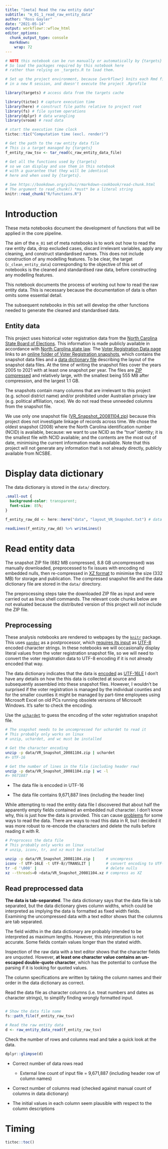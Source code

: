 ```yaml
---
title: "[meta] Read the raw entity data"
subtitle: "m_01_1_read_raw_entity_data"
author: "Ross Gayler"
date: "2021-05-14"
output: workflowr::wflow_html
editor_options:
  chunk_output_type: console
  markdown: 
    wrap: 72
---
```


```r
# NOTE this notebook can be run manually or automatically by {targets}
# So load the packages required by this notebook here
# rather than relying on _targets.R to load them.

# Set up the project environment, because {workflowr} knits each Rmd file 
# in a new R session, and doesn't execute the project .Rprofile

library(targets) # access data from the targets cache

library(tictoc) # capture execution time
library(here) # construct file paths relative to project root
library(fs) # file system operations
library(dplyr) # data wrangling
library(vroom) # read data

# start the execution time clock
tictoc::tic("Computation time (excl. render)")

# Get the path to the raw entity data file
# This is a target managed by {targets}
f_entity_raw_tsv <- tar_read(c_raw_entity_data_file)
```

```r
# Get all the functions used by {targets} 
# so we can display and use them in this notebook
# with a guarantee that they will be identical
# here and when used by {targets}.

# See https://bookdown.org/yihui/rmarkdown-cookbook/read-chunk.html
# The argument to read_chunk() *must* be a literal string
knitr::read_chunk("R/functions.R")
```

# Introduction

These meta notebooks document the development of functions that will be
applied in the core pipeline.

The aim of the `m_01` set of meta notebooks is to work out how to read
the raw entity data, drop excluded cases, discard irrelevant variables,
apply any cleaning, and construct standardised names. This does not
include construction of any modelling features. To be clear, the target
(`c_clean_entity_data`) corresponding to the objective of this set of
notebooks is the cleaned and standardised raw data, before constructing
any modelling features.

This notebook documents the process of working out how to read the raw
entity data. This is necessary because the documentation of data is
often omits some essential detail.

The subsequent notebooks in this set will develop the other functions
needed to generate the cleaned and standardised data.

## Entity data

This project uses historical voter registration data from the [North
Carolina State Board of Elections](https://www.ncsbe.gov/). This
information is made publicly available in accordance with [North
Carolina state
law](https://s3.amazonaws.com/dl.ncsbe.gov/ReadMe_PUBLIC_DATA.txt). The
[Voter Registration Data
page](https://www.ncsbe.gov/results-data/voter-registration-data) links
to an [online folder of Voter Registration
snapshots](https://dl.ncsbe.gov/index.html?prefix=data/Snapshots/),
which contains the snapshot data files and a [data dictionary
file](https://s3.amazonaws.com/dl.ncsbe.gov/data/Snapshots/layout_VR_Snapshot.txt)
describing the layout of the snapshot data files. At the time of writing
the snapshot files cover the years 2005 to 2021 with at least one
snapshot per year. The files are [ZIP
compressed](https://en.wikipedia.org/wiki/ZIP_(file_format)) and
relatively large, with the smallest being 555 MB after compression, and
the largest 1.1 GB.

The snapshots contain many columns that are irrelevant to this project
(e.g. school district name) and/or prohibited under Australian privacy
law (e.g. political affiliation, race). We do not read these unneeded
columns from the snapshot file.

We use only one snapshot file
([VR_Snapshot_20081104.zip](https://s3.amazonaws.com/dl.ncsbe.gov/data/Snapshots/VR_Snapshot_20081104.zip))
because this project does not investigate linkage of records across
time. We chose the oldest snapshot (2008) where the North Carolina
identification number (NCID) is available, because: we want to use NCID
as the "true" identity; it is the smallest file with NCID available; and
the contents are the most out of date, minimising the current
information made available. Note that this project will not generate any
information that is not already directly, publicly available from NCSBE.

# Display data dictionary

The data dictionary is stored in the `data/` directory.

```css
.small-out {
  background-color: transparent;
  font-size: 85%;
}
```

```r
f_entity_raw_dd <- here::here("data", "layout_VR_Snapshot.txt") # data dictionary file

readLines(f_entity_raw_dd) %>% writeLines()
```

# Read entity data

The snapshot ZIP file (682 MB compressed, 8.8 GB uncompressed) was
manually downloaded, preprocessed to fix issues with encoding nd
embedded nulls, then re-compressed in [XZ
format](https://en.wikipedia.org/wiki/XZ_Utils) to minimise the size
(332 MB) for storage and publication. The compressed snapshot file and
the data dictionary file are stored in the `data/` directory.

The preprocessing steps take the downloaded ZIP file as input and were
carried out as linux shell commands. The relevant code chunks below are
not evaluated because the distributed version of this project will *not*
include the ZIP file.

## Preprocessing

These analysis notebooks are rendered to webpages by the
[`knitr`](https://yihui.org/knitr/) package. This uses
[`pandoc`](https://pandoc.org/) as a postprocessor, which [requires its
input](https://pandoc.org/MANUAL.html) as
[UTF-8](https://en.wikipedia.org/wiki/UTF-8) encoded character strings.
In these notebooks we will occasionally display literal values from the
voter registration snapshot file, so we will need to convert the voter
registration data to UTF-8 encoding if it is not already encoded that
way.

The data dictionary indicates that the data is
[encoded](https://en.wikipedia.org/wiki/Character_encoding) as
[UTF-16LE](https://en.wikipedia.org/wiki/UTF-16#Byte-order_encoding_schemes)
I don't have any details on how the this data is collected at source and
subsequently assembled into these snapshot files. However, I wouldn't be
surprised if the voter registration is managed by the individual
counties and for the smaller counties it might be managed by part-time
employees using Microsoft Excel on old PCs running obsolete versions of
Microsoft Windows. It's safer to check the encoding.

Use the [`uchardet`](https://github.com/freedesktop/uchardet) to guess
the encoding of the voter registration snapshot file.

```bash
# The snapshot needs to be uncompressed for uchardet to read it
# This probably only works on linux
# unzip, uchardet, and wc must be installed

# Get the character encoding
unzip -p data/VR_Snapshot_20081104.zip | uchardet
#> UTF-16

# Get the number of lines in the file (including header row)
unzip -p data/VR_Snapshot_20081104.zip | wc -l
#> 9671887
```

-   The data file is encoded in UTF-16

-   The data file contains 9,671,887 lines (including the header line)

While attempting to read the entity data file I discovered that about
half the apparently empty fields contained an embedded null character. I
don't know why, this is just how the data is provided. This can cause
[problems](https://github.com/r-lib/vroom/issues/340) for some ways to
read the data. There are ways to read this data in R, but I decided it
was more robust to re-encode the characters and delete the nulls before
reading it with R.

```bash
# Preprocess the data file
# This probably only works on linux
# unzip, iconv, tr, and xz must be installed

unzip -p data/VR_Snapshot_20081104.zip |     # uncompress
iconv -f UTF-16LE -t UTF-8//TRANSLIT |       # convert encoding to UTF-8
tr -d '\000' |                               # delete nulls
xz --threads=0 >data/VR_Snapshot_20081104.xz # compress as XZ

```

## Read preprocessed data

**The data is tab-separated**. The data dictionary says that the data
file is tab separated, but the data dictionary gives column widths,
which could be interpreted as implying the data is formatted as fixed
width fields. Examining the uncompressed data with a text editor shows
that the columns are tab separated.

The field widths in the data dictionary are probably intended to be
interpreted as maximum lengths. However, this interpretation is not
accurate. Some fields contain values longer than the stated width.

Inspection of the raw data with a text editor shows that the character
fields are unquoted. However, **at least one character value contains an
un-escaped double-quote character**, which has the potential to confuse
the parsing if it is looking for quoted values.

The column specifications are written by taking the column names and
their order in the data dictionary as correct.

Read the data file as character columns (i.e. treat numbers and dates as
character strings), to simplify finding wrongly formatted input.

```r
```

```r
# Show the data file name
fs::path_file(f_entity_raw_tsv)

# Read the raw entity data
d <- raw_entity_data_read(f_entity_raw_tsv)
```

Check the number of rows and columns read and take a quick look at the
data.

```r
dplyr::glimpse(d)
```

-   Correct number of data rows read

    -   External line count of input file = 9,671,887 (including header
        row of column names)

-   Correct number of columns read (checked against manual count of
    columns in data dictionary)

-   The initial values in each column seem plausible with respect to the
    column descriptions

# Timing {.unnumbered}

```r
tictoc::toc()
```
